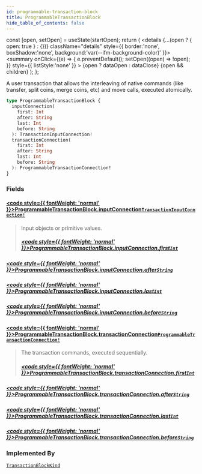```yaml
---
id: programmable-transaction-block
title: ProgrammableTransactionBlock
hide_table_of_contents: false
---
```









  const [open, setOpen] = useState(startOpen);
  return (
    <details {...(open ? { open: true } : {})} className="details" style={{ border:'none', boxShadow:'none', background:'var(--ifm-background-color)' }}>
      <summary
        onClick={(e) => {
          e.preventDefault();
          setOpen((open) => !open);
        }}
        style={{ listStyle:'none' }}
      >
      {open ? dataOpen : dataClose}
      </summary>
      {open && children}
    </details>
  );
};








A user transaction that allows the interleaving of native commands (like transfer, split coins,
merge coins, etc) and move calls, executed atomically.


```graphql
type ProgrammableTransactionBlock {
  inputConnection(
    first: Int
    after: String
    last: Int
    before: String
  ): TransactionInputConnection!
  transactionConnection(
    first: Int
    after: String
    last: Int
    before: String
  ): ProgrammableTransactionConnection!
}
```




### Fields

#### [<code style={{ fontWeight: 'normal' }}>ProgrammableTransactionBlock.<b>inputConnection</b></code>](#)<Bullet />[`TransactionInputConnection!`](/references/sui-api/graphql/reference/objects/transaction-input-connection) <Badge class="badge badge--secondary" text="non-null"/> <Badge class="badge badge--secondary" text="object"/> 
> 
> 
> Input objects or primitive values.
> ##### [<code style={{ fontWeight: 'normal' }}>ProgrammableTransactionBlock.inputConnection.<b>first</b></code>](#)<Bullet />[`Int`](/references/sui-api/graphql/reference/scalars/int) <Badge class="badge badge--secondary" text="scalar"/> 
> 
> 
> 
> 

##### [<code style={{ fontWeight: 'normal' }}>ProgrammableTransactionBlock.inputConnection.<b>after</b></code>](#)<Bullet />[`String`](/references/sui-api/graphql/reference/scalars/string) <Badge class="badge badge--secondary" text="scalar"/> 
> 
> 
> 
> 

##### [<code style={{ fontWeight: 'normal' }}>ProgrammableTransactionBlock.inputConnection.<b>last</b></code>](#)<Bullet />[`Int`](/references/sui-api/graphql/reference/scalars/int) <Badge class="badge badge--secondary" text="scalar"/> 
> 
> 
> 
> 

##### [<code style={{ fontWeight: 'normal' }}>ProgrammableTransactionBlock.inputConnection.<b>before</b></code>](#)<Bullet />[`String`](/references/sui-api/graphql/reference/scalars/string) <Badge class="badge badge--secondary" text="scalar"/> 
> 
> 
> 
> 

#### [<code style={{ fontWeight: 'normal' }}>ProgrammableTransactionBlock.<b>transactionConnection</b></code>](#)<Bullet />[`ProgrammableTransactionConnection!`](/references/sui-api/graphql/reference/objects/programmable-transaction-connection) <Badge class="badge badge--secondary" text="non-null"/> <Badge class="badge badge--secondary" text="object"/> 
> 
> 
> The transaction commands, executed sequentially.
> ##### [<code style={{ fontWeight: 'normal' }}>ProgrammableTransactionBlock.transactionConnection.<b>first</b></code>](#)<Bullet />[`Int`](/references/sui-api/graphql/reference/scalars/int) <Badge class="badge badge--secondary" text="scalar"/> 
> 
> 
> 
> 

##### [<code style={{ fontWeight: 'normal' }}>ProgrammableTransactionBlock.transactionConnection.<b>after</b></code>](#)<Bullet />[`String`](/references/sui-api/graphql/reference/scalars/string) <Badge class="badge badge--secondary" text="scalar"/> 
> 
> 
> 
> 

##### [<code style={{ fontWeight: 'normal' }}>ProgrammableTransactionBlock.transactionConnection.<b>last</b></code>](#)<Bullet />[`Int`](/references/sui-api/graphql/reference/scalars/int) <Badge class="badge badge--secondary" text="scalar"/> 
> 
> 
> 
> 

##### [<code style={{ fontWeight: 'normal' }}>ProgrammableTransactionBlock.transactionConnection.<b>before</b></code>](#)<Bullet />[`String`](/references/sui-api/graphql/reference/scalars/string) <Badge class="badge badge--secondary" text="scalar"/> 
> 
> 
> 
> 



### Implemented By

[`TransactionBlockKind`](/references/sui-api/graphql/reference/unions/transaction-block-kind)  <Badge class="badge badge--secondary" text="union"/>

